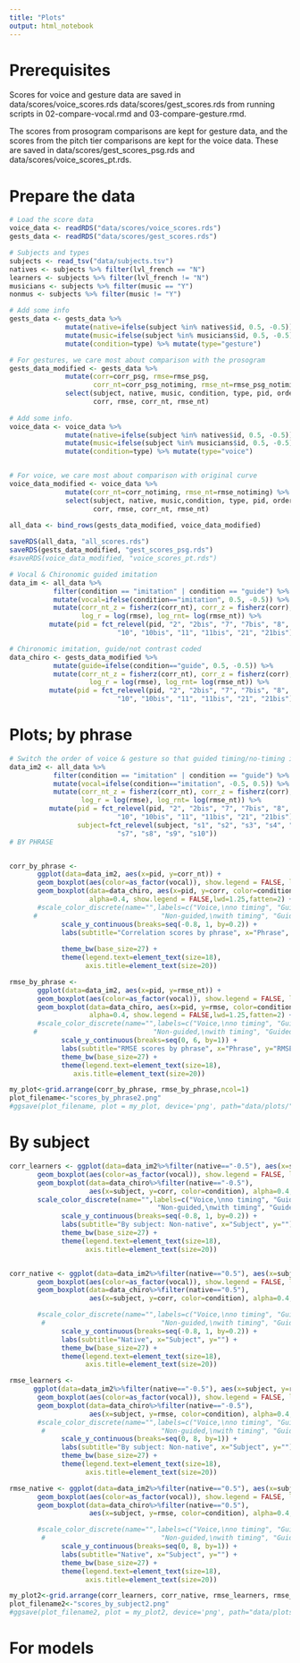 ```yaml
---
title: "Plots"
output: html_notebook
---
```


# Prerequisites

Scores for voice and gesture data are saved in data/scores/voice_scores.rds data/scores/gest_scores.rds from running scripts in 02-compare-vocal.rmd and 03-compare-gesture.rmd.

The scores from prosogram comparisons are kept for gesture data, and the scores from the pitch tier comparisons are kept for the voice data. These are saved in data/scores/gest_scores_psg.rds and data/scores/voice_scores_pt.rds.

# Prepare the data

```r
# Load the score data
voice_data <- readRDS("data/scores/voice_scores.rds")
gests_data <- readRDS("data/scores/gest_scores.rds")

# Subjects and types
subjects <- read_tsv("data/subjects.tsv")
natives <- subjects %>% filter(lvl_french == "N")
learners <- subjects %>% filter(lvl_french != "N")
musicians <- subjects %>% filter(music == "Y")
nonmus <- subjects %>% filter(music != "Y")

# Add some info
gests_data <- gests_data %>% 
              mutate(native=ifelse(subject %in% natives$id, 0.5, -0.5)) %>%
              mutate(music=ifelse(subject %in% musicians$id, 0.5, -0.5)) %>%
              mutate(condition=type) %>% mutate(type="gesture")

# For gestures, we care most about comparison with the prosogram
gests_data_modified <- gests_data %>%
              mutate(corr=corr_psg, rmse=rmse_psg, 
                     corr_nt=corr_psg_notiming, rmse_nt=rmse_psg_notiming) %>%
              select(subject, native, music, condition, type, pid, order, phrase, id, 
                     corr, rmse, corr_nt, rmse_nt)
              
# Add some info.
voice_data <- voice_data %>% 
              mutate(native=ifelse(subject %in% natives$id, 0.5, -0.5)) %>%
              mutate(music=ifelse(subject %in% musicians$id, 0.5, -0.5)) %>%
              mutate(condition=type) %>% mutate(type="voice") 


# For voice, we care most about comparison with original curve                
voice_data_modified <- voice_data %>%
              mutate(corr_nt=corr_notiming, rmse_nt=rmse_notiming) %>%
              select(subject, native, music,condition, type, pid, order, phrase, id, 
                     corr, rmse, corr_nt, rmse_nt)
  
all_data <- bind_rows(gests_data_modified, voice_data_modified)

saveRDS(all_data, "all_scores.rds")
saveRDS(gests_data_modified, "gest_scores_psg.rds")
#saveRDS(voice_data_modified, "voice_scores_pt.rds")

# Vocal & Chironomic guided imitation
data_im <- all_data %>% 
           filter(condition == "imitation" | condition == "guide") %>% 
           mutate(vocal=ifelse(condition=="imitation", 0.5, -0.5)) %>%
           mutate(corr_nt_z = fisherz(corr_nt), corr_z = fisherz(corr), 
                  log_r = log(rmse), log_rnt= log(rmse_nt)) %>%
          mutate(pid = fct_relevel(pid, "2", "2bis", "7", "7bis", "8", "8bis",
                           "10", "10bis", "11", "11bis", "21", "21bis"))

# Chironomic imitation, guide/not contrast coded
data_chiro <- gests_data_modified %>% 
           mutate(guide=ifelse(condition=="guide", 0.5, -0.5)) %>%
           mutate(corr_nt_z = fisherz(corr_nt), corr_z = fisherz(corr), 
                    log_r = log(rmse), log_rnt= log(rmse_nt)) %>%
          mutate(pid = fct_relevel(pid, "2", "2bis", "7", "7bis", "8", "8bis",
                           "10", "10bis", "11", "11bis", "21", "21bis"))

```

# Plots; by phrase

```r
# Switch the order of voice & gesture so that guided timing/no-timing is lined up
data_im2 <- all_data %>% 
           filter(condition == "imitation" | condition == "guide") %>% 
           mutate(vocal=ifelse(condition=="imitation", -0.5, 0.5)) %>%
           mutate(corr_nt_z = fisherz(corr_nt), corr_z = fisherz(corr), 
                  log_r = log(rmse), log_rnt= log(rmse_nt)) %>%
          mutate(pid = fct_relevel(pid, "2", "2bis", "7", "7bis", "8", "8bis",
                           "10", "10bis", "11", "11bis", "21", "21bis"),
                 subject=fct_relevel(subject, "s1", "s2", "s3", "s4", "s5", "s6",
                           "s7", "s8", "s9", "s10"))
# BY PHRASE


corr_by_phrase <- 
       ggplot(data=data_im2, aes(x=pid, y=corr_nt)) + 
       geom_boxplot(aes(color=as_factor(vocal)), show.legend = FALSE, lwd=1.25, fatten=2) +
       geom_boxplot(data=data_chiro, aes(x=pid, y=corr, color=condition), 
                    alpha=0.4, show.legend = FALSE,lwd=1.25,fatten=2) +
       #scale_color_discrete(name="",labels=c("Voice,\nno timing", "Guided,\nno timing", 
      #                               "Non-guided,\nwith timing", "Guided,\nwith timing")) +
             scale_y_continuous(breaks=seq(-0.8, 1, by=0.2)) +
             labs(subtitle="Correlation scores by phrase", x="Phrase", y="Correlation") + 
  
             theme_bw(base_size=27) +
             theme(legend.text=element_text(size=18),
                   axis.title=element_text(size=20))

rmse_by_phrase <-
       ggplot(data=data_im2, aes(x=pid, y=rmse_nt)) + 
       geom_boxplot(aes(color=as_factor(vocal)), show.legend = FALSE, lwd=1.25,fatten=2) +
       geom_boxplot(data=data_chiro, aes(x=pid, y=rmse, color=condition), 
                    alpha=0.4, show.legend = FALSE,lwd=1.25,fatten=2) +
       #scale_color_discrete(name="",labels=c("Voice,\nno timing", "Guided,\nno timing", 
      #                             "Non-guided,\nwith timing", "Guided,\nwith timing")) +
             scale_y_continuous(breaks=seq(0, 6, by=1)) +
             labs(subtitle="RMSE scores by phrase", x="Phrase", y="RMSE") +
             theme_bw(base_size=27) +
             theme(legend.text=element_text(size=18),
                axis.title=element_text(size=20))

my_plot<-grid.arrange(corr_by_phrase, rmse_by_phrase,ncol=1)
plot_filename<-"scores_by_phrase2.png"
#ggsave(plot_filename, plot = my_plot, device='png', path="data/plots/", width = 12, height = 8)

```

# By subject

```r

corr_learners <- ggplot(data=data_im2%>%filter(native=="-0.5"), aes(x=subject, y=corr_nt)) + 
       geom_boxplot(aes(color=as_factor(vocal)), show.legend = FALSE, lwd=1.25,fatten=2) +
       geom_boxplot(data=data_chiro%>%filter(native=="-0.5"),
                    aes(x=subject, y=corr, color=condition), alpha=0.4, show.legend = FALSE, lwd=1.25,fatten=2) +
       scale_color_discrete(name="",labels=c("Voice,\nno timing", "Guided,\nno timing", 
                                     "Non-guided,\nwith timing", "Guided,\nwith timing")) +
             scale_y_continuous(breaks=seq(-0.8, 1, by=0.2)) +
             labs(subtitle="By subject: Non-native", x="Subject", y="") +
             theme_bw(base_size=27) +
             theme(legend.text=element_text(size=18),
                   axis.title=element_text(size=20))


corr_native <- ggplot(data=data_im2%>%filter(native=="0.5"), aes(x=subject, y=corr_nt)) + 
       geom_boxplot(aes(color=as_factor(vocal)), show.legend = FALSE, lwd=1.25,fatten=2) +
       geom_boxplot(data=data_chiro%>%filter(native=="0.5"),
                    aes(x=subject, y=corr, color=condition), alpha=0.4, show.legend = FALSE, lwd=1.25,fatten=2) +

       #scale_color_discrete(name="",labels=c("Voice,\nno timing", "Guided,\nno timing", 
        #                             "Non-guided,\nwith timing", "Guided,\nwith timing")) +
             scale_y_continuous(breaks=seq(-0.8, 1, by=0.2)) +
             labs(subtitle="Native", x="Subject", y="") +
             theme_bw(base_size=27) +
             theme(legend.text=element_text(size=18),
                   axis.title=element_text(size=20))

rmse_learners <- 
      ggplot(data=data_im2%>%filter(native=="-0.5"), aes(x=subject, y=rmse_nt)) + 
       geom_boxplot(aes(color=as_factor(vocal)), show.legend = FALSE, lwd=1.25,fatten=2) +
       geom_boxplot(data=data_chiro%>%filter(native=="-0.5"),
                    aes(x=subject, y=rmse, color=condition), alpha=0.4, show.legend = FALSE, lwd=1.25,fatten=2) +
       #scale_color_discrete(name="",labels=c("Voice,\nno timing", "Guided,\nno timing", 
        #                             "Non-guided,\nwith timing", "Guided,\nwith timing")) +
             scale_y_continuous(breaks=seq(0, 8, by=1)) +
             labs(subtitle="By subject: Non-native", x="Subject", y="") +
             theme_bw(base_size=27) +
             theme(legend.text=element_text(size=18),
                   axis.title=element_text(size=20))

rmse_native <- ggplot(data=data_im2%>%filter(native=="0.5"), aes(x=subject, y=rmse_nt)) + 
       geom_boxplot(aes(color=as_factor(vocal)), show.legend = FALSE, lwd=1.25,fatten=2) +
       geom_boxplot(data=data_chiro%>%filter(native=="0.5"),
                    aes(x=subject, y=rmse, color=condition), alpha=0.4, show.legend = FALSE, lwd=1.25,fatten=2) +

       #scale_color_discrete(name="",labels=c("Voice,\nno timing", "Guided,\nno timing", 
        #                             "Non-guided,\nwith timing", "Guided,\nwith timing")) +
             scale_y_continuous(breaks=seq(0, 8, by=1)) +
             labs(subtitle="Native", x="Subject", y="") +
             theme_bw(base_size=27) +
             theme(legend.text=element_text(size=18),
                   axis.title=element_text(size=20))

my_plot2<-grid.arrange(corr_learners, corr_native, rmse_learners, rmse_native, ncol=2)
plot_filename2<-"scores_by_subject2.png"
#ggsave(plot_filename2, plot = my_plot2, device='png', path="data/plots/", width = 12, height = 8)

```


# For models
```r

```


